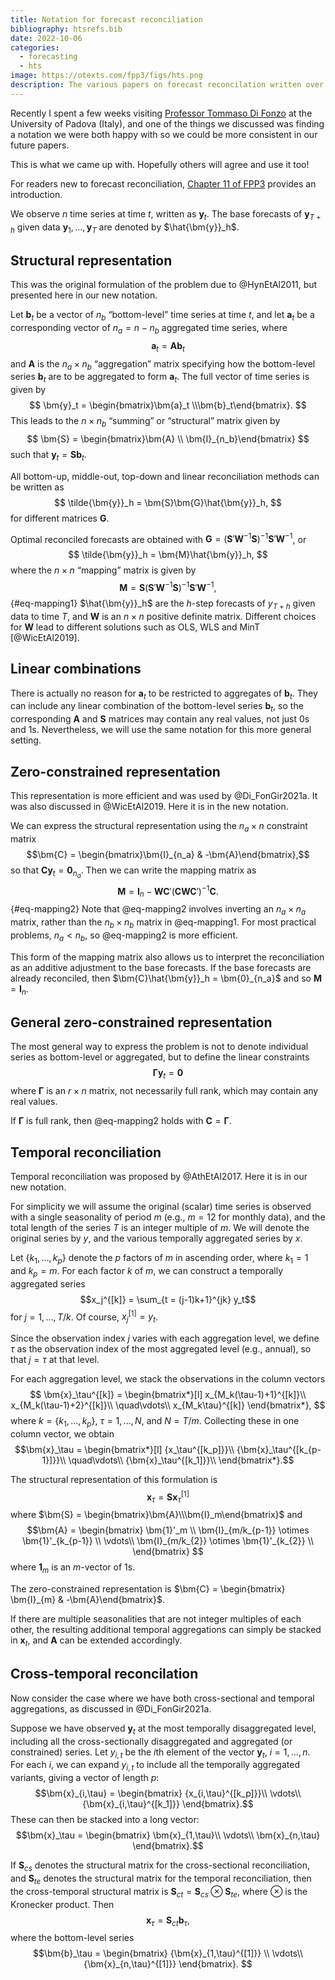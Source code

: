 ```yaml
---
title: Notation for forecast reconciliation
bibliography: htsrefs.bib
date: 2022-10-06
categories:
  - forecasting
  - hts
image: https://otexts.com/fpp3/figs/hts.png
description: The various papers on forecast reconcilation written over the last 13 years have not used a consistent notation. We have revised our notation as we have slowly come to understand the problem better. This is common in a new area, but it makes it tricky to read the literature as you need to figure out how the notation of each paper maps to what you've already read.
---
```


Recently I spent a few weeks visiting [Professor Tommaso Di Fonzo](https://homes.stat.unipd.it/tommasodifonzo/) at the University of Padova (Italy), and one of the things we discussed was finding a notation we were both happy with so we could be more consistent in our future papers.

This is what we came up with. Hopefully others will agree and use it too!

For readers new to forecast reconciliation, [Chapter 11 of FPP3](https://otexts.com/fpp3/hierarchical.html) provides an introduction.

We observe $n$ time series at time $t$, written as $\bm{y}_t$. The base forecasts of $\bm{y}_{T+h}$ given data $\bm{y}_1,\dots,\bm{y}_T$ are denoted by $\hat{\bm{y}}_h$.

## Structural representation {-}

This was the original formulation of the problem due to @HynEtAl2011, but presented here in our new notation.

Let $\bm{b}_t$ be a vector of $n_b$ "bottom-level" time series at time $t$, and let $\bm{a}_t$ be a corresponding vector of $n_a = n-n_b$ aggregated time series, where
$$
 \bm{a}_t = \bm{A}\bm{b}_t
$$
and $\bm{A}$ is the $n_a\times n_b$ "aggregation" matrix specifying how the bottom-level series $\bm{b}_t$ are to be aggregated to form $\bm{a}_t$. The full vector of time series is given by
$$
 \bm{y}_t = \begin{bmatrix}\bm{a}_t \\\bm{b}_t\end{bmatrix}.
$$
This leads to the $n\times n_b$ "summing" or "structural" matrix given by
$$
  \bm{S} = \begin{bmatrix}\bm{A} \\ \bm{I}_{n_b}\end{bmatrix}
$$
such that $\bm{y}_t = \bm{S}\bm{b}_t$.

All bottom-up, middle-out, top-down and linear reconciliation methods can be written as
$$
  \tilde{\bm{y}}_h = \bm{S}\bm{G}\hat{\bm{y}}_h,
$$
for different matrices $\bm{G}$.

Optimal reconciled forecasts are obtained with $\bm{G}=(\bm{S}'\bm{W}^{-1}\bm{S})^{-1}\bm{S}'\bm{W}^{-1}$, or
$$
  \tilde{\bm{y}}_h = \bm{M}\hat{\bm{y}}_h,
$$
where the $n\times n$ "mapping" matrix is given by
$$
  \bm{M} = \bm{S}(\bm{S}'\bm{W}^{-1}\bm{S})^{-1}\bm{S}'\bm{W}^{-1},
$$ {#eq-mapping1}
$\hat{\bm{y}}_h$ are the $h$-step forecasts of $y_{T+h}$ given data to time $T$, and $\bm{W}$ is an $n \times n$ positive definite matrix. Different choices for $\bm{W}$ lead to different solutions such as OLS, WLS and MinT [@WicEtAl2019].

## Linear combinations

There is actually no reason for $\bm{a}_t$ to be restricted to aggregates of $\bm{b}_t$. They can include any linear combination of the bottom-level series $\bm{b}_t$, so the corresponding $\bm{A}$ and $\bm{S}$ matrices may contain any real values, not just 0s and 1s. Nevertheless, we will use the same notation for this more general setting.

## Zero-constrained representation {-}

This representation is more efficient and was used by @Di_FonGir2021a. It was also discussed in @WicEtAl2019. Here it is in the new notation.

We can express the structural representation using the $n_a \times n$ constraint matrix
$$\bm{C} = \begin{bmatrix}\bm{I}_{n_a} & -\bm{A}\end{bmatrix},$$
so that $\bm{C}\bm{y}_t = \bm{0}_{n_a}$.
Then we can write the mapping matrix as
$$
  \bm{M} = \bm{I}_n - \bm{W}\bm{C}'(\bm{C}\bm{W}\bm{C}')^{-1}\bm{C}.
$$ {#eq-mapping2}
Note that @eq-mapping2 involves inverting an $n_a \times n_a$ matrix, rather than the $n_b \times n_b$ matrix in @eq-mapping1. For most practical problems, $n_a < n_b$, so @eq-mapping2 is more efficient.

This form of the mapping matrix also allows us to interpret the reconciliation as an additive adjustment to the base forecasts. If the base forecasts are already reconciled, then $\bm{C}\hat{\bm{y}}_h = \bm{0}_{n_a}$ and so $\bm{M}=\bm{I}_{n}$.

## General zero-constrained representation {-}

The most general way to express the problem is not to denote individual series as bottom-level or aggregated, but to define the linear constraints
$$
  \bm{\Gamma}\bm{y}_t = \bm{0}
$$
where $\bm{\Gamma}$ is an $r\times n$ matrix, not necessarily full rank, which may contain any real values.

If $\bm{\Gamma}$ is full rank, then @eq-mapping2 holds with $\bm{C} = \bm{\Gamma}$.

## Temporal reconciliation {-}

Temporal reconciliation was proposed by @AthEtAl2017. Here it is in our new notation.

For simplicity we will assume the original (scalar) time series is observed with a single seasonality of period $m$ (e.g., $m=12$ for monthly data), and the total length of the series $T$ is an integer multiple of $m$.
We will denote the original series by $y$, and the various temporally aggregated series by $x$.

Let $\{k_1,\dots,k_p\}$ denote the $p$ factors of $m$ in ascending order, where $k_1=1$ and $k_p=m$. For each factor $k$ of $m$, we can construct a temporally aggregated series
$$x_j^{[k]} = \sum_{t = (j-1)k+1}^{jk} y_t$$
for $j=1,\dots,T/k$. Of course, $x_j^{[1]} = y_t$.

Since the observation index $j$ varies with each aggregation level, we define $\tau$ as the observation index of the most aggregated level (e.g., annual), so that $j=\tau$ at that level.

For each aggregation level, we stack the observations in the column vectors
$$
\bm{x}_\tau^{[k]} = \begin{bmatrix*}[l]
  x_{M_k(\tau-1)+1}^{[k]}\\
  x_{M_k(\tau-1)+2}^{[k]}\\
  \quad\vdots\\
  x_{M_k\tau}^{[k]}
  \end{bmatrix*},
$$
where $k=\{k_1,\dots,k_p\}$, $\tau=1,\dots,N$, and $N=T/m$.
Collecting these in one column vector, we obtain
$$\bm{x}_\tau = \begin{bmatrix*}[l]
  {x_\tau^{[k_p]}}\\
  {\bm{x}_\tau^{[k_{p-1}]}}\\
  \quad\vdots\\
  {\bm{x}_\tau^{[k_1]}}\\
  \end{bmatrix*}.$$

The structural representation of this formulation is
$$\bm{x}_\tau = \bm{S} \bm{x}_\tau^{[1]}$$
where $\bm{S} = \begin{bmatrix}\bm{A}\\\bm{I}_m\end{bmatrix}$ and
$$\bm{A} =
\begin{bmatrix}
\bm{1}'_m \\
\bm{I}_{m/k_{p-1}} \otimes \bm{1}'_{k_{p-1}} \\
\vdots\\
\bm{I}_{m/k_{2}} \otimes \bm{1}'_{k_{2}} \\
\end{bmatrix}
$$
where $\bm{1}_m$ is an $m$-vector of 1s.

The zero-constrained representation is $\bm{C} = \begin{bmatrix} \bm{I}_{m} & -\bm{A}\end{bmatrix}$.

If there are multiple seasonalities that are not integer multiples of each other, the resulting additional temporal aggregations can simply be stacked in $\bm{x}_t$, and $\bm{A}$ can be extended accordingly.

## Cross-temporal reconcilation {-}

Now consider the case where we have both cross-sectional and temporal aggregations, as discussed in @Di_FonGir2021a.

Suppose we have observed $\bm{y}_t$ at the most temporally disaggregated level, including all the cross-sectionally disaggregated and aggregated (or constrained) series. Let $y_{i,t}$ be the $i$th element of the vector $\bm{y}_t$, $i=1,\dots,n$. For each $i$, we can expand $y_{i,t}$ to include all the temporally aggregated variants, giving a vector of length $p$:
$$\bm{x}_{i,\tau} = \begin{bmatrix}
  {x_{i,\tau}^{[k_p]}}\\
  \vdots\\
  {\bm{x}_{i,\tau}^{[k_1]}}
  \end{bmatrix}.$$
These can then be stacked into a long vector:
$$\bm{x}_\tau = \begin{bmatrix}
  \bm{x}_{1,\tau}\\
  \vdots\\
  \bm{x}_{n,\tau}
  \end{bmatrix}.$$

If $\bm{S}_{cs}$ denotes the structural matrix for the cross-sectional reconciliation, and $\bm{S}_{te}$ denotes the structural matrix for the temporal reconciliation, then the cross-temporal structural matrix is $\bm{S}_{ct} = \bm{S}_{cs} \otimes \bm{S}_{te}$, where $\otimes$ is the Kronecker product. Then
$$\bm{x}_\tau = \bm{S}_{ct} \bm{b}_\tau,$$
where the bottom-level series
$$\bm{b}_\tau = \begin{bmatrix}
  {\bm{x}_{1,\tau}^{[1]}} \\
  \vdots\\
  {\bm{x}_{n,\tau}^{[1]}}
  \end{bmatrix}.
$$
